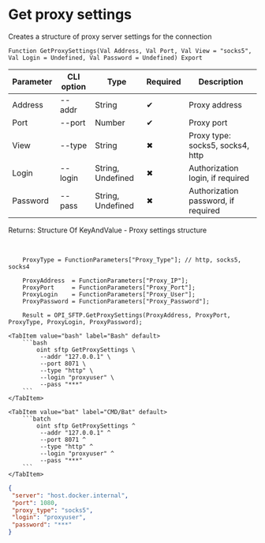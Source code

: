 ﻿---
sidebar_position: 9
description: Get proxy settings and other functions to work with SFTP in the Open Integration Package, a free open-source integration library for 1C:Enterprise 8, OneScript and CLI
keywords: [1C, 1С, 1С:Enterprise, 1С:Enterprise 8.3, API, Integration, Services, Exchange, OneScript, CLI, SFTP]
---


# Get proxy settings
 Creates a structure of proxy server settings for the connection



`Function GetProxySettings(Val Address, Val Port, Val View = "socks5", Val Login = Undefined, Val Password = Undefined) Export`

  | Parameter | CLI option | Type | Required | Description |
  |-|-|-|-|-|
  | Address | --addr | String | &#x2714; | Proxy address |
  | Port | --port | Number | &#x2714; | Proxy port |
  | View | --type | String | &#x2716; | Proxy type: socks5, socks4, http |
  | Login | --login | String, Undefined | &#x2716; | Authorization login, if required |
  | Password | --pass | String, Undefined | &#x2716; | Authorization password, if required |

  
  Returns:  Structure Of KeyAndValue - Proxy settings structure

<br/>



```bsl title="1C:Enterprise/OneScript code example"
    ProxyType = FunctionParameters["Proxy_Type"]; // http, socks5, socks4

    ProxyAddress  = FunctionParameters["Proxy_IP"];
    ProxyPort     = FunctionParameters["Proxy_Port"];
    ProxyLogin    = FunctionParameters["Proxy_User"];
    ProxyPassword = FunctionParameters["Proxy_Password"];

    Result = OPI_SFTP.GetProxySettings(ProxyAddress, ProxyPort, ProxyType, ProxyLogin, ProxyPassword);
```
 

 <Tabs>
  
    <TabItem value="bash" label="Bash" default>
        ```bash
            oint sftp GetProxySettings \
             --addr "127.0.0.1" \
             --port 8071 \
             --type "http" \
             --login "proxyuser" \
             --pass "***"
        ```
    </TabItem>
  
    <TabItem value="bat" label="CMD/Bat" default>
        ```batch
            oint sftp GetProxySettings ^
             --addr "127.0.0.1" ^
             --port 8071 ^
             --type "http" ^
             --login "proxyuser" ^
             --pass "***"
        ```
    </TabItem>
</Tabs>


```json title="Result"
{
 "server": "host.docker.internal",
 "port": 1080,
 "proxy_type": "socks5",
 "login": "proxyuser",
 "password": "***"
}
```
